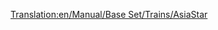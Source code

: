 [[Translation:en/Manual/Base Set/Trains/AsiaStar]]
{{ru/Manual/Base Set/Trains/Поезда|Image=[[File:en/Manual/Base Set/Trains/Asiastar.png]]
|Имя|Name="AsiaStar"
|Cost= £ 50390 (2519500 р.)
|Speed=265 км/ч (165 миль/ч)
|Weight=94 т
|Power=8000 л.с. (5966 кВт)
|Annual= £ 3514 (175700 р.)
|Designed=1992
|Lifespan=25
|Capacity=нет
|Description=Это самый быстрый локомотив в игре на [[ru/Manual/Base Set/Электрифицированные железные дороги|электрифицированной железной дороге]].  Он состоит из пары очень мощных электрических локомотивов - по одному с каждого конца поезда.
|Real-life=Этот поезд в игре Transport Tycoon соотвествует [http://ru.wikipedia.org/wiki/TGV#Eurostar Eurostar (class 373)] - поезду, который курсирует по тоннелю под Ла-Маншем, и более поздним моделям TGV.
}}